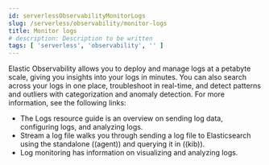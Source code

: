 ```yaml
---
id: serverlessObservabilityMonitorLogs
slug: /serverless/observability/monitor-logs
title: Monitor logs
# description: Description to be written
tags: [ 'serverless', 'observability', '' ]
---
```



<Snippet />

<div id="logs-observability-overview"></div>

Elastic Observability allows you to deploy and manage logs at a petabyte scale, giving you insights into your logs in minutes. You can also search across your logs in one place, troubleshoot in real-time, and detect patterns and outliers with categorization and anomaly detection. For more information, see the following links:

- The <DocLink id="serverlessObservabilityLogsResourceGuide">Logs resource guide</DocLink> is an overview on sending log data, configuring logs, and analyzing logs.
- <DocLink id="serverlessObservabilityStreamLogFiles">Stream a log file</DocLink> walks you through sending a log file to Elasticsearch using the standalone ((agent)) and querying it in ((kib)).
- <DocLink id="serverlessObservabilityDiscoverAndExploreLogs">Log monitoring</DocLink> has information on visualizing and analyzing logs.

